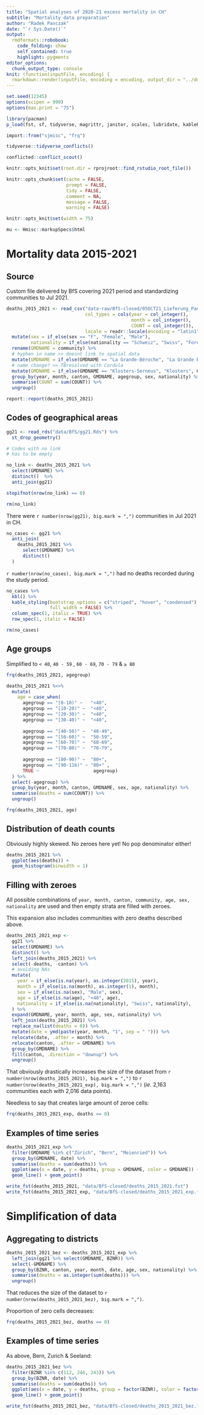 ```yaml
---
title: "Spatial analyses of 2020-21 excess mortality in CH"
subtitle: "Mortality data preparation"
author: "Radek Panczak"
date: "`r Sys.Date()`"
output:
  rmdformats::robobook:
    code_folding: show
    self_contained: true
    highlight: pygments
editor_options: 
  chunk_output_type: console
knit: (function(inputFile, encoding) {
  rmarkdown::render(inputFile, encoding = encoding, output_dir = "../docs") })
---
```


<!-- ----------------------------------------------------- -->

```r
set.seed(12345)
options(scipen = 999)
options(max.print = "75")

library(pacman)
p_load(fst, sf, tidyverse, magrittr, janitor, scales, lubridate, kableExtra)

import::from("sjmisc", "frq")
```

```r
tidyverse::tidyverse_conflicts()

conflicted::conflict_scout()
```

```r
knitr::opts_knit$set(root.dir = rprojroot::find_rstudio_root_file())

knitr::opts_chunk$set(cache = FALSE,
                      prompt = FALSE,
                      tidy = FALSE,
                      comment = NA,
                      message = FALSE,
                      warning = FALSE)

knitr::opts_knit$set(width = 75)

mu <- Hmisc::markupSpecs$html
```

<!-- ----------------------------------------------------- -->

# Mortality data 2015-2021

## Source 

Custom file delivered by BfS covering 2021 period and standardizing communities to Jul 2021. 

```r
deaths_2015_2021 <- read_csv("data-raw/BfS-closed/05OCT21_Lieferung_Panczak.csv", 
                             col_types = cols(year = col_integer(), 
                                              month = col_integer(), 
                                              COUNT = col_integer()),
                             locale = readr::locale(encoding = "latin1")) %>% 
  mutate(sex = if_else(sex == "F", "Female", "Male"),
         nationality = if_else(nationality == "Schweiz", "Swiss", "Foreigner")) %>% 
  rename(GMDNAME = community) %>% 
  # hyphen in name >> doesnt link to spatial data
  mutate(GMDNAME = if_else(GMDNAME == "La Grande-Béroche", "La Grande Béroche", GMDNAME)) %>% 
  # name change? >> TBresolved with Cordula
  mutate(GMDNAME = if_else(GMDNAME == "Klosters-Serneus", "Klosters", GMDNAME)) %>% 
  group_by(year, month, canton, GMDNAME, agegroup, sex, nationality) %>% 
  summarise(COUNT = sum(COUNT)) %>% 
  ungroup()
```

```r
report::report(deaths_2015_2021)
```

## Codes of geographical areas

```r
gg21 <- read_rds("data/BfS/gg21.Rds") %>% 
  st_drop_geometry()
```

```r
# Codes with no link
# has to be empty 

no_link <- deaths_2015_2021 %>% 
  select(GMDNAME) %>% 
  distinct()  %>% 
  anti_join(gg21)

stopifnot(nrow(no_link) == 0)

rm(no_link)
```

There were `r number(nrow(gg21), big.mark = ",")` communities in Jul 2021 in CH.  

```r
no_cases <- gg21 %>% 
  anti_join(
    deaths_2015_2021 %>% 
      select(GMDNAME) %>% 
      distinct() 
  )
```

`r number(nrow(no_cases), big.mark = ",")` had no deaths recorded during the study period.   

```r
no_cases %>% 
  kbl() %>%
  kable_styling(bootstrap_options = c("striped", "hover", "condensed"),
                full_width = FALSE) %>% 
  column_spec(1, italic = TRUE) %>%
  row_spec(1, italic = FALSE)

rm(no_cases)
```

## Age groups

Simplified to `< 40`, `40 - 59` , `60 - 69`, `70 - 79` & `≥ 80`

```r
frq(deaths_2015_2021, agegroup)

deaths_2015_2021 %<>% 
  mutate(
    age = case_when(
      agegroup == "[0-10)" ~   "<40",
      agegroup == "[10-20)" ~  "<40",
      agegroup == "[20-30)" ~  "<40",
      agegroup == "[30-40)" ~  "<40",
      
      agegroup == "[40-50)" ~  "40-49",
      agegroup == "[50-60)" ~  "50-59",
      agegroup == "[60-70)" ~  "60-69",
      agegroup == "[70-80)" ~  "70-79",
      
      agegroup == "[80-90)" ~  "80+",
      agegroup == "[90-116)" ~ "80+" ,
      TRUE ~                    agegroup)
  ) %>% 
  select(-agegroup) %>% 
  group_by(year, month, canton, GMDNAME, sex, age, nationality) %>% 
  summarise(deaths = sum(COUNT)) %>% 
  ungroup()

frq(deaths_2015_2021, age)
```

## Distribution of death counts

Obviously highly skewed. No zeroes here yet! No pop denominator either!  

```r
deaths_2015_2021 %>% 
  ggplot(aes(deaths)) + 
  geom_histogram(binwidth = 1)
```

## Filling with zeroes

All possible combinations of `year, month, canton, community, age, sex, nationality` are used and then empty strata are filled with zeroes.  

This expansion also includes communities with zero deaths described above.  

```r
deaths_2015_2021_exp <- 
  gg21 %>% 
  select(GMDNAME) %>% 
  distinct() %>% 
  left_join(deaths_2015_2021) %>% 
  select(-deaths, -canton) %>% 
  # avoiding NAs
  mutate(
    year = if_else(is.na(year), as.integer(2015), year),
    month = if_else(is.na(month), as.integer(1), month),
    sex = if_else(is.na(sex), "Male", sex),
    age = if_else(is.na(age), "<40", age),
    nationality = if_else(is.na(nationality), "Swiss", nationality),
  ) %>% 
  expand(GMDNAME, year, month, age, sex, nationality) %>% 
  left_join(deaths_2015_2021) %>% 
  replace_na(list(deaths = 0)) %>% 
  mutate(date = ymd(paste(year, month, "1", sep = " "))) %>% 
  relocate(date, .after = month) %>% 
  relocate(canton, .after = GMDNAME) %>% 
  group_by(GMDNAME) %>% 
  fill(canton, .direction = "downup") %>% 
  ungroup()
```

That obviously drastically increases the size of the dataset from `r number(nrow(deaths_2015_2021), big.mark = ",")` to `r number(nrow(deaths_2015_2021_exp), big.mark = ",")` (*ie.* 2,163 communities each with 2,016 data points).  

Needless to say that creates large amount of zeroe cells:

```r
frq(deaths_2015_2021_exp, deaths == 0)
```

## Examples of time series

```r
deaths_2015_2021_exp %>% 
  filter(GMDNAME %in% c("Zürich", "Bern", "Meienried")) %>% 
  group_by(GMDNAME, date) %>% 
  summarise(deaths = sum(deaths)) %>% 
  ggplot(aes(x = date, y = deaths, group = GMDNAME, color = GMDNAME)) + 
  geom_line() + geom_point()
```

```r
write_fst(deaths_2015_2021, "data/BfS-closed/deaths_2015_2021.fst")
write_fst(deaths_2015_2021_exp, "data/BfS-closed/deaths_2015_2021_exp.fst")
```

<!-- ----------------------------------------------------- -->

# Simplification of data

## Aggregating to districts

```r
deaths_2015_2021_bez <- deaths_2015_2021_exp %>% 
  left_join(gg21 %>% select(GMDNAME, BZNR)) %>% 
  select(-GMDNAME) %>% 
  group_by(BZNR, canton, year, month, date, age, sex, nationality) %>% 
  summarise(deaths = as.integer(sum(deaths))) %>% 
  ungroup()
```

That reduces the size of the dataset to `r number(nrow(deaths_2015_2021_bez), big.mark = ",")`.  

Proportion of zero cells decreases:

```r
frq(deaths_2015_2021_bez, deaths == 0)
```

## Examples of time series

As above, Bern, Zurich & Seeland:   

```r
deaths_2015_2021_bez %>% 
  filter(BZNR %in% c(112, 246, 243)) %>% 
  group_by(BZNR, date) %>% 
  summarise(deaths = sum(deaths)) %>% 
  ggplot(aes(x = date, y = deaths, group = factor(BZNR), color = factor(BZNR))) + 
  geom_line() + geom_point()
```

```r
write_fst(deaths_2015_2021_bez, "data/BfS-closed/deaths_2015_2021_bez.fst")
```